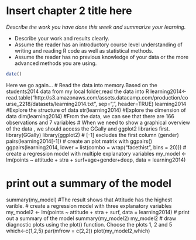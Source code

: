 # Insert chapter 2 title here

*Describe the work you have done this week and summarize your learning.*

- Describe your work and results clearly. 
- Assume the reader has an introductory course level understanding of writing and reading R code as well as statistical methods.
- Assume the reader has no previous knowledge of your data or the more advanced methods you are using.

```r
date()
```

Here we go again...
# Read the data into memory.Based on the students2014 data from my local folder,read the data into R
learning2014<-read.table("http://s3.amazonaws.com/assets.datacamp.com/production/course_2218/datasets/learning2014.txt", sep=",", header=TRUE)
learning2014
#Explore the structure of data
str(learning2014)
#Explore the dimension of data
dim(learning2014)
#From the data, we can see that there are 166 observations and 7 variables
# When we need to show a graphical overview of the data , we should access the GGally and ggplot2 libraries first.
library(GGally)
library(ggplot2)
# [-1] excludes the first column (gender)
pairs(learning2014[-1])
# create an plot matrix with ggpairs()
ggpairs(learning2014, lower = list(combo = wrap("facethist", bins = 20)))
# create a regression model with multiple explanatory variables
my_model <- lm(points ~ attitude + stra + surf+age+gender+deep, data = learning2014)

# print out a summary of the model
summary(my_model)
#The result shows that Attitude has the highest varible.
# create a regression model with three explanatory variables
my_model2 <- lm(points ~ attitude + stra + surf, data = learning2014)
# print out a summary of the model
summary(my_model2)
my_model2
# draw diagnostic plots using the plot() function. Choose the plots 1, 2 and 5
which<-c(1,2,5)
par(mfrow = c(2,2))
plot(my_model2,which)

#